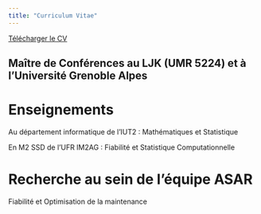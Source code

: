 ```yaml
---
title: "Curriculum Vitae"
---
```


<a href="CV.pdf#" class="download" title="Download CV as PDF">Télécharger le CV</a>			

## Maître de Conférences au LJK (UMR 5224) et à l'Université Grenoble Alpes

# Enseignements 

Au département informatique de l'IUT2 : Mathématiques et Statistique

En M2 SSD de l'UFR IM2AG : Fiabilité et Statistique Computationnelle

# Recherche au sein de l'équipe ASAR

Fiabilité et Optimisation de la maintenance